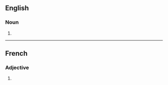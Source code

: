 ==English==

===Noun===
{{head|en|noun form}}

# {{plural of|addictive|lang=en}}

----

==French==

===Adjective===
{{head|fr|adjective form}}

# {{feminine plural of|addictif|lang=fr}}